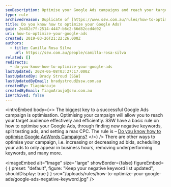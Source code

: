 ```yaml
---
seoDescription: Optimise your Google Ads campaigns and reach your target audience effectively with strategies including negative keyword identification, ad split testing, and max CPC setting.
type: rule
archivedreason: Duplicate of [https://www.ssw.com.au/rules/how-to-optimize-google-ads-campaigns](/rules/how-to-optimize-google-ads-campaigns)
title: Do you know how to optimize your Google Ads?
guid: 2e482c7f-2514-4447-b6c2-66d82ccd4d02
uri: how-to-optimize-your-google-ads
created: 2019-03-26T21:22:26.000Z
authors:
  - title: Camilla Rosa Silva
    url: https://ssw.com.au/people/camilla-rosa-silva
related: []
redirects:
  - do-you-know-how-to-optimize-your-google-ads
lastUpdated: 2024-06-08T03:27:17.000Z
lastUpdatedBy: Brady Stroud [SSW]
lastUpdatedByEmail: bradystroud@ssw.com.au
createdBy: TiagoAraujo
createdByEmail: TiagoAraujo@ssw.com.au
isArchived: false
---
```


<introEmbed
  body={<>
The biggest key to a successful Google Ads campaign is optimisation. Optimising your campaign will allow you to reach your target audience effectively and efficiently. SSW have a basic rule on how to optimise your Google Ads, through finding new negative keywords, split testing ads, and setting a max CPC. The rule is – [Do you know how to optimise Google AdWords Campaigns?](/do-you-know-how-to-optimize-google-adwords-campaigns)
  </>}
/>
There are other ways to optimise your campaign, i.e. increasing or decreasing ad bids, scheduling your ads to only appear in business hours, removing underperforming keywords, and many more.


<imageEmbed
  alt="Image"
  size="large"
  showBorder={false}
  figureEmbed={ {
    preset: "default",
    figure: "Keep your negative keyword list updated",
    shouldDisplay: true
  } }
  src="/uploads/rules/how-to-optimize-your-google-ads/google-ads-negative-keyword.jpg"
/>
